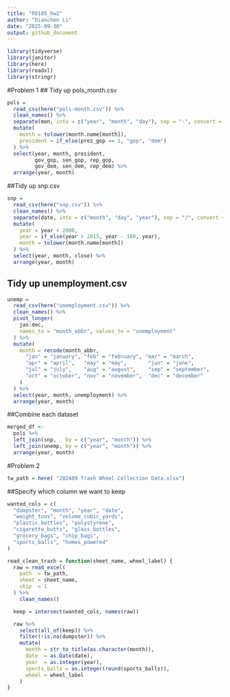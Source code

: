 ```yaml
---
title: "P8105_hw2"
author: "Dianchen Li"
date: "2025-09-30"
output: github_document
---
```


```r
library(tidyverse)
library(janitor)
library(here)
library(readxl)
library(stringr)
```
#Problem 1
## Tidy up pols_month.csv
```r
pols = 
  read_csv(here("pols-month.csv")) %>% 
  clean_names() %>% 
  separate(mon, into = c("year", "month", "day"), sep = "-", convert = TRUE) %>% 
  mutate(
    month = tolower(month.name[month]),
    president = if_else(prez_gop == 1, "gop", "dem")
  ) %>% 
  select(year, month, president,
         gov_gop, sen_gop, rep_gop,
         gov_dem, sen_dem, rep_dem) %>% 
  arrange(year, month)

```

##Tidy up snp.csv
```r
snp = 
  read_csv(here("snp.csv")) %>% 
  clean_names() %>% 
  separate(date, into = c("month", "day", "year"), sep = "/", convert = TRUE) %>% 
  mutate(
    year = year + 2000,
    year = if_else(year > 2015, year - 100, year),
    month = tolower(month.name[month])
  ) %>% 
  select(year, month, close) %>% 
  arrange(year, month)
```
## Tidy up unemployment.csv
```r
unemp = 
  read_csv(here("unemployment.csv")) %>% 
  clean_names() %>% 
  pivot_longer(
    jan:dec, 
    names_to = "month_abbr", values_to = "unemployment"
  ) %>% 
  mutate(
    month = recode(month_abbr,
      "jan" = "january", "feb" = "february", "mar" = "march",
      "apr" = "april",   "may" = "may",       "jun" = "june",
      "jul" = "july",    "aug" = "august",    "sep" = "september",
      "oct" = "october", "nov" = "november",  "dec" = "december"
    )
  ) %>% 
  select(year, month, unemployment) %>% 
  arrange(year, month)

```
##Combine each dataset
```r
merged_df <- 
  pols %>% 
  left_join(snp,   by = c("year", "month")) %>% 
  left_join(unemp, by = c("year", "month")) %>% 
  arrange(year, month)

```

#Problem 2
```r
tw_path = here( "202409 Trash Wheel Collection Data.xlsx")
```

##Specify which column we want to keep
```r
wanted_cols = c(
  "dumpster", "month", "year", "date",
  "weight_tons", "volume_cubic_yards",
  "plastic_bottles", "polystyrene",
  "cigarette_butts", "glass_bottles",
  "grocery_bags", "chip_bags",
  "sports_balls", "homes_powered"
)

read_clean_trash = function(sheet_name, wheel_label) {
  raw = read_excel(
    path  = tw_path,
    sheet = sheet_name,
    skip  = 1
  ) %>%
    clean_names()

  keep = intersect(wanted_cols, names(raw))

  raw %>%
    select(all_of(keep)) %>%
    filter(!is.na(dumpster)) %>%
    mutate(
      month = str_to_title(as.character(month)),
      date  = as.Date(date),
      year  = as.integer(year),
      sports_balls = as.integer(round(sports_balls)),
      wheel = wheel_label
    )
}
```











